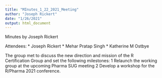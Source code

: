 ```yaml
---
title: "MInutes_1_22_2021_Meeting"
author: "Joseph Rickert"
date: "1/26/2021"
output: html_document
---
```

Minutes by Joseph Rickert

Attendees:
* Joseph Rickert
* Mehar Pratap Singh
* Katherine M Ostbye

The group met to discuss the new direction and mission of the R Certification Group and set the following milestones:
1 Relaunch the working group at the upcoming Pharma SUG meeting
2 Develop a workshop for the R/Pharma 2021 conference.

